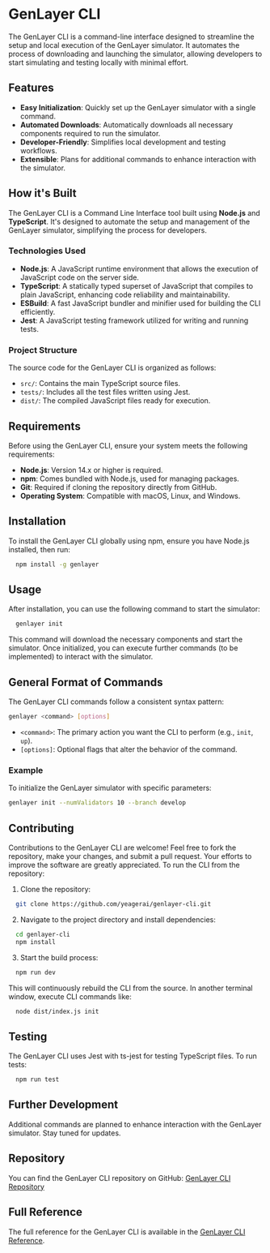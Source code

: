 # GenLayer CLI

The GenLayer CLI is a command-line interface designed to streamline the setup and local execution of the GenLayer simulator. It automates the process of downloading and launching the simulator, allowing developers to start simulating and testing locally with minimal effort.

## Features

- **Easy Initialization**: Quickly set up the GenLayer simulator with a single command.
- **Automated Downloads**: Automatically downloads all necessary components required to run the simulator.
- **Developer-Friendly**: Simplifies local development and testing workflows.
- **Extensible**: Plans for additional commands to enhance interaction with the simulator.

## How it's Built

The GenLayer CLI is a Command Line Interface tool built using **Node.js** and **TypeScript**. It's designed to automate the setup and management of the GenLayer simulator, simplifying the process for developers.

### Technologies Used

- **Node.js**: A JavaScript runtime environment that allows the execution of JavaScript code on the server side.
- **TypeScript**: A statically typed superset of JavaScript that compiles to plain JavaScript, enhancing code reliability and maintainability.
- **ESBuild**: A fast JavaScript bundler and minifier used for building the CLI efficiently.
- **Jest**: A JavaScript testing framework utilized for writing and running tests.


### Project Structure

The source code for the GenLayer CLI is organized as follows:

- `src/`: Contains the main TypeScript source files.
- `tests/`: Includes all the test files written using Jest.
- `dist/`: The compiled JavaScript files ready for execution.

## Requirements

Before using the GenLayer CLI, ensure your system meets the following requirements:

- **Node.js**: Version 14.x or higher is required.
- **npm**: Comes bundled with Node.js, used for managing packages.
- **Git**: Required if cloning the repository directly from GitHub.
- **Operating System**: Compatible with macOS, Linux, and Windows.


## Installation

To install the GenLayer CLI globally using npm, ensure you have Node.js installed, then run:

```bash
  npm install -g genlayer
```

## Usage

After installation, you can use the following command to start the simulator:

```bash
  genlayer init
```

This command will download the necessary components and start the simulator. Once initialized, you can execute further commands (to be implemented) to interact with the simulator.

## General Format of Commands

The GenLayer CLI commands follow a consistent syntax pattern:

```bash
genlayer <command> [options]
```

- `<command>`: The primary action you want the CLI to perform (e.g., `init`, `up`).
- `[options]`: Optional flags that alter the behavior of the command.

### Example

To initialize the GenLayer simulator with specific parameters:

```bash
genlayer init --numValidators 10 --branch develop
```

## Contributing
Contributions to the GenLayer CLI are welcome! Feel free to fork the repository, make your changes, and submit a pull request. Your efforts to improve the software are greatly appreciated.
To run the CLI from the repository:
1. Clone the repository:

```bash
  git clone https://github.com/yeagerai/genlayer-cli.git
```

2. Navigate to the project directory and install dependencies:

```bash
  cd genlayer-cli
  npm install
```

3. Start the build process:

```bash
  npm run dev
```
This will continuously rebuild the CLI from the source.
In another terminal window, execute CLI commands like:

```bash
  node dist/index.js init
```

## Testing
The GenLayer CLI uses Jest with ts-jest for testing TypeScript files.
To run tests:

```bash
  npm run test
```

## Further Development
Additional commands are planned to enhance interaction with the GenLayer simulator. Stay tuned for updates.

## Repository
You can find the GenLayer CLI repository on GitHub:
[GenLayer CLI Repository](https://github.com/yeagerai/genlayer-cli)

## Full Reference

The full reference for the GenLayer CLI is available in the [GenLayer CLI Reference](/references/genlayer-cli).
